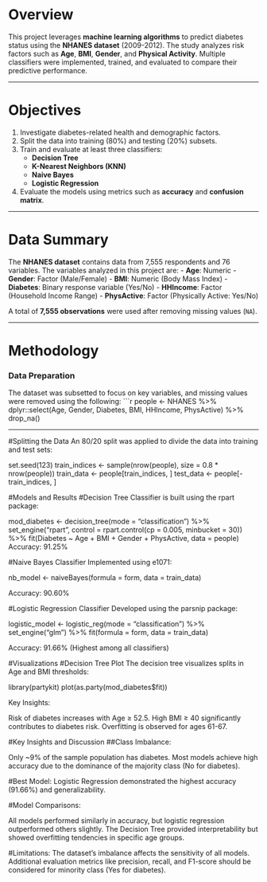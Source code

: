 # Overview

This project leverages **machine learning algorithms** to predict diabetes status using the **NHANES dataset** (2009-2012). The study analyzes risk factors such as **Age**, **BMI**, **Gender**, and **Physical Activity**. Multiple classifiers were implemented, trained, and evaluated to compare their predictive performance.

---

# Objectives

1. Investigate diabetes-related health and demographic factors.
2. Split the data into training (80%) and testing (20%) subsets.
3. Train and evaluate at least three classifiers:
   - **Decision Tree**
   - **K-Nearest Neighbors (KNN)**
   - **Naive Bayes**
   - **Logistic Regression**
4. Evaluate the models using metrics such as **accuracy** and **confusion matrix**.

---

# Data Summary

The **NHANES dataset** contains data from 7,555 respondents and 76 variables. The variables analyzed in this project are:
- **Age**: Numeric
- **Gender**: Factor (Male/Female)
- **BMI**: Numeric (Body Mass Index)
- **Diabetes**: Binary response variable (Yes/No)
- **HHIncome**: Factor (Household Income Range)
- **PhysActive**: Factor (Physically Active: Yes/No)

A total of **7,555 observations** were used after removing missing values (`NA`).

---

# Methodology

### Data Preparation
The dataset was subsetted to focus on key variables, and missing values were removed using the following:
```r
people <- NHANES %>%
  dplyr::select(Age, Gender, Diabetes, BMI, HHIncome, PhysActive) %>% 
  drop_na()

-------------------------------------------
#Splitting the Data
An 80/20 split was applied to divide the data into training and test sets:

set.seed(123)
train_indices <- sample(nrow(people), size = 0.8 * nrow(people))
train_data <- people[train_indices, ]
test_data <- people[-train_indices, ]

#Models and Results
#Decision Tree Classifier is built using the rpart package:

mod_diabetes <- decision_tree(mode = "classification") %>%
  set_engine("rpart", control = rpart.control(cp = 0.005, minbucket = 30)) %>%
  fit(Diabetes ~ Age + BMI + Gender + PhysActive, data = people)
Accuracy: 91.25%

#Naive Bayes Classifier
Implemented using e1071:

nb_model <- naiveBayes(formula = form, data = train_data)

Accuracy: 90.60%

#Logistic Regression Classifier
Developed using the parsnip package:

logistic_model <- logistic_reg(mode = "classification") %>%
  set_engine("glm") %>%
  fit(formula = form, data = train_data)

Accuracy: 91.66% (Highest among all classifiers)

#Visualizations
#Decision Tree Plot
The decision tree visualizes splits in Age and BMI thresholds:

library(partykit)
plot(as.party(mod_diabetes$fit))

Key Insights:

Risk of diabetes increases with Age ≥ 52.5.
High BMI ≥ 40 significantly contributes to diabetes risk.
Overfitting is observed for ages 61-67.


#Key Insights and Discussion
##Class Imbalance:

Only ~9% of the sample population has diabetes.
Most models achieve high accuracy due to the dominance of the majority class (No for diabetes).

#Best Model:
Logistic Regression demonstrated the highest accuracy (91.66%) and generalizability.

#Model Comparisons:

All models performed similarly in accuracy, but logistic regression outperformed others slightly.
The Decision Tree provided interpretability but showed overfitting tendencies in specific age groups.
                                                                              
#Limitations:
The dataset's imbalance affects the sensitivity of all models.
Additional evaluation metrics like precision, recall, and F1-score should be considered for minority class (Yes for diabetes).


